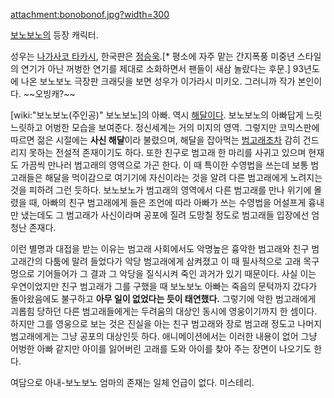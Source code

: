 attachment:bonobonof.jpg?width=300

[[보노보노]]의 등장 캐릭터. 

성우는 [[나가사코 타카시]], 한국판은 [[정승욱]].[* 평소에 자주 맡는 간지폭풍 미중년 스타일의 연기가 아닌 꺼벙한 연기를 제대로 소화하면서 팬들이 새삼 놀랐다는 후문.] 93년도에 나온 보노보노 극장판 크래딧을 보면 성우가 이가라시 미키오. 그러니까 작가 본인이다. ~~오빙캐?~~

[wiki:"보노보노(주인공)" 보노보노]의 아빠. 역시 [[해달]]이다. 보노보노의 아빠답게 느릿느릿하고 어벙한 모습을 보여준다. 정신세계는 거의 미지의 영역. 그렇지만 코믹스판에 따르면 젊은 시절에는 '''사신 해달'''이라 불렸으며, 해달을 잡아먹는 [[범고래]]조차 감히 건드리지 못하는 전설적 존재이기도 하다. 또한 친구로 범고래 한 마리를 사귀고 있으며 현재도 가끔씩 만나러 범고래의 영역으로 가곤 한다. 이 때 특이한 수영법을 쓰는데 보통 범고래들은 해달을 먹이감으로 여기기에 자신이라는 것을 알려 다른 범고래에게 노려지는 것을 피하려 그런 듯하다. 보노보노가 범고래의 영역에서 다른 범고래를 만나 위기에 몰렸을 때, 아빠의 친구 범고래에게 들은 조언에 따라 아빠가 쓰는 수영법을 어설프게 흉내만 냈는데도 그 범고래가 사신이라며 공포에 질려 도망칠 정도로 범고래들 입장에선 엄청난 존재다. 

이런 별명과 대접을 받는 이유는 범고래 사회에서도 악명높은 흉악한 범고래와 친구 범고래간의 다툼에 말려 들었다가 악당 범고래에게 삼켜졌고 이 때 필사적으로 고래 목구멍으로 기어들어가 그 결과 그 악당을 질식시켜 죽인 과거가 있기 때문이다. 사실 이는 우연이었지만 친구 범고래가 그를 구했을 때 보노보노 아빠는 죽음의 문턱까지 갔다가 돌아왔음에도 불구하고 '''아무 일이 없었다는 듯이 태연했다.''' 그렇기에 악한 범고래에게 괴롭힘 당하던 다른 범고래들에게는 두려움의 대상인 동시에 영웅이기까지 한 셈이다. 하지만 그를 영웅으로 보는 것은 진실을 아는 친구 범고래와 장로 범고래 정도고 나머지 범고래에게는 그냥 공포의 대상인듯 하다. 애니메이션에서는 이러한 내용이 없어 그냥 어벙한 아빠 같지만 아이를 잃어버린 고래를 도와 아이를 찾아 주는 장면이 나오기도 한다.

여담으로 아내-보노보노 엄마의 존재는 일체 언급이 없다. 미스테리.

